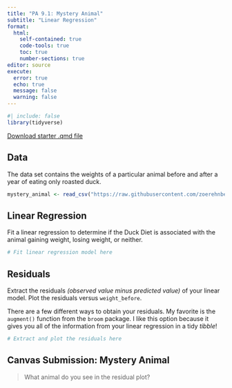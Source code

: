 ```yaml
---
title: "PA 9.1: Mystery Animal"
subtitle: "Linear Regression"
format: 
  html:
    self-contained: true
    code-tools: true
    toc: true
    number-sections: true
editor: source
execute: 
  error: true
  echo: true
  message: false
  warning: false
---
```


```r
#| include: false
library(tidyverse)
```

[Download starter .qmd file](PA9_1.qmd)

## Data

The data set contains the weights of a particular animal before and after a year of eating only roasted duck.

```r
mystery_animal <- read_csv("https://raw.githubusercontent.com/zoerehnberg/STAT331-S23/main/practice_activities/mystery_animal.csv")
```

## Linear Regression

Fit a linear regression to determine if the Duck Diet is associated with the animal gaining weight, losing weight, or neither.

```r
# Fit linear regression model here
```

## Residuals

Extract the residuals *(observed value minus predicted value)* of your linear model. Plot the residuals versus `weight_before`.

::: callout-tip
There are a few different ways to obtain your residuals. My favorite is the `augment()` function from the `broom` package. I like this option because it gives you all of the information from your linear regression in a tidy *tibble*!
:::

```r
# Extract and plot the residuals here
```

## Canvas Submission: Mystery Animal

> What animal do you see in the residual plot?
